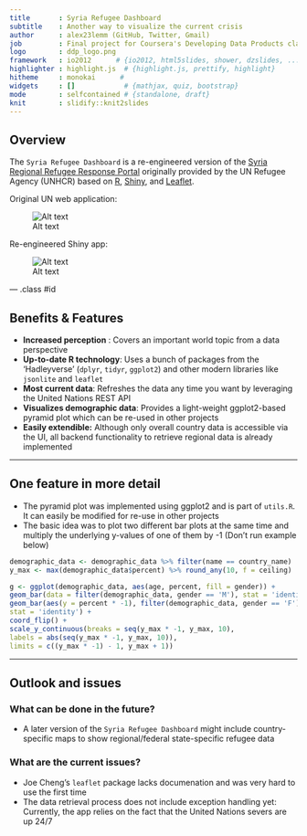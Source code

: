 ```yaml
---
title       : Syria Refugee Dashboard
subtitle    : Another way to visualize the current crisis
author      : alex23lemm (GitHub, Twitter, Gmail)
job         : Final project for Coursera's Developing Data Products class
logo        : ddp_logo.png
framework   : io2012      # {io2012, html5slides, shower, dzslides, ...}
highlighter : highlight.js  # {highlight.js, prettify, highlight}
hitheme     : monokai      # 
widgets     : []            # {mathjax, quiz, bootstrap}
mode        : selfcontained # {standalone, draft}
knit        : slidify::knit2slides
---
```


## Overview

The `Syria Refugee Dashboard` is a re-engineered version of the [Syria Regional Refugee Response Portal](http://data.unhcr.org/syrianrefugees/regional.php) originally provided by the UN Refugee Agency (UNHCR) based on [R](http://www.r-project.org/), [Shiny](http://http://shiny.rstudio.com/), and [Leaflet](http://leafletjs.com/).


Original UN web application:

![Alt text](./images/united_nations_app.png)


Re-engineered Shiny app:

![Alt text](./images/shiny_app.png)

--- .class #id 

## Benefits & Features

* __Increased perception__ : Covers an important world topic from a data perspective
* __Up-to-date R technology__: Uses a bunch of packages from the 'Hadleyverse' (`dplyr`, `tidyr`, `ggplot2`) and other modern libraries like `jsonlite` and `leaflet`
* __Most current data__: Refreshes the data any time you want by leveraging the United Nations REST API
* __Visualizes demographic data__: Provides a light-weight ggplot2-based pyramid plot which can be re-used in other projects
* __Easily extendible:__ Although only overall country data is accessible via the UI, all backend functionality to retrieve regional data is already implemented

---

## One feature in more detail

* The pyramid plot was implemented using ggplot2 and is part of `utils.R`. It can easily be modified for re-use in other projects
* The basic idea was to plot two different bar plots at the same time and multiply the underlying y-values of one of them by -1 (Don't run example below)


```r

demographic_data <- demographic_data %>% filter(name == country_name)  
y_max <- max(demographic_data$percent) %>% round_any(10, f = ceiling)

g <- ggplot(demographic_data, aes(age, percent, fill = gender)) +
geom_bar(data = filter(demographic_data, gender == 'M'), stat = 'identity')) +
geom_bar(aes(y = percent * -1), filter(demographic_data, gender == 'F'),
stat = 'identity') +
coord_flip() +
scale_y_continuous(breaks = seq(y_max * -1, y_max, 10),
labels = abs(seq(y_max * -1, y_max, 10)),
limits = c((y_max * -1) - 1, y_max + 1))


```

---

## Outlook and issues

### What can be done in the future?

* A later version of the `Syria Refugee Dashboard` might include country-specific maps to show regional/federal state-specific refugee data

### What are the current issues?

* Joe Cheng's `leaflet` package lacks documenation and was very hard to use the first time
* The data retrieval process does not include exception handling yet: Currently, the app relies on the fact that the United Nations severs are up 24/7  


